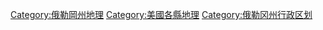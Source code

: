 
[[Category:俄勒岡州地理|Category:俄勒岡州地理]]
[[Category:美國各縣地理|Category:美國各縣地理]]
[[Category:俄勒冈州行政区划|Category:俄勒冈州行政区划]]